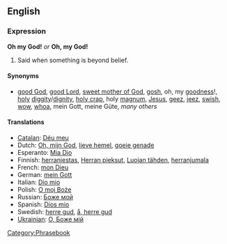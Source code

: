 ==English==
===Expression===
'''Oh my God!''' ''or'' '''Oh, my God!'''

#Said when something is beyond belief.

====Synonyms====
*[[good God]], [[good Lord]], [[sweet mother of God]], [[gosh]], oh, my [[goodness]]!, [[holy]] [[diggity]]/[[dignity]], [[holy crap]], holy [[magnum]], [[Jesus]], [[geez]], [[jeez]], [[swish]], [[wow]], [[whoa]], mein Gott, meine Güte, ''many others''

====Translations====
*[[Catalan]]: [[Déu meu]]
*Dutch: [[Oh, mijn God]], [[lieve hemel]], [[goeie genade]]<!--what is the correct capitalisation of these translations?-->
*Esperanto: [[Mia Dio]]
*Finnish: [[herranjestas]], [[Herran pieksut]], [[Luojan tähden]], [[herranjumala]]
*French: [[mon Dieu]]
*German: [[mein Gott]]
*Italian: [[Dio mio]]
*Polish: [[O moj Boże]]
*Russian: [[Боже мой]]
*Spanish: [[Dios mio]]
*Swedish: [[herre gud]], [[å, herre gud]]
*[[Ukrainian]]: [[О, Боже мій]]

[[Category:Phrasebook]]